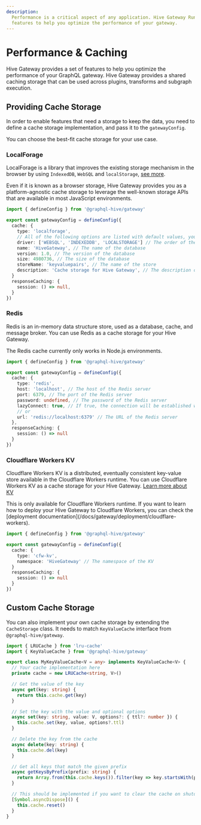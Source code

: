 ```yaml
---
description:
  Performance is a critical aspect of any application. Hive Gateway Runtime provides a set of
  features to help you optimize the performance of your gateway.
---
```



# Performance & Caching

Hive Gateway provides a set of features to help you optimize the performance of your GraphQL
gateway. Hive Gateway provides a shared caching storage that can be used across plugins, transforms
and subgraph execution.

## Providing Cache Storage

In order to enable features that need a storage to keep the data, you need to define a cache storage
implementation, and pass it to the `gatewayConfig`.

You can choose the best-fit cache storage for your use case.

### LocalForage

LocalForage is a library that improves the existing storage mechanism in the browser by using
`IndexedDB`, `WebSQL` and `localStorage`, [see more](https://github.com/localForage/localForage).

Even if it is known as a browser storage, Hive Gateway provides you as a platform-agnostic cache
storage to leverage the well-known storage APIs that are available in most JavaScript environments.

```ts filename="gateway.config.ts"
import { defineConfig } from '@graphql-hive/gateway'

export const gatewayConfig = defineConfig({
  cache: {
    type: 'localforage',
    // All of the following options are listed with default values, you don't need to provide them
    driver: ['WEBSQL', 'INDEXEDDB', 'LOCALSTORAGE'] // The order of the drivers to use
    name: 'HiveGateway', // The name of the database
    version: 1.0, // The version of the database
    size: 4980736, // The size of the database
    storeName: 'keyvaluepairs', // The name of the store
    description: 'Cache storage for Hive Gateway', // The description of the database
  }
  responseCaching: {
    session: () => null,
  }
})
```

### Redis

Redis is an in-memory data structure store, used as a database, cache, and message broker. You can
use Redis as a cache storage for your Hive Gateway.

<Callout>The Redis cache currently only works in Node.js environments.</Callout>

```ts filename="gateway.config.ts"
import { defineConfig } from '@graphql-hive/gateway'

export const gatewayConfig = defineConfig({
  cache: {
    type: 'redis',
    host: 'localhost', // The host of the Redis server
    port: 6379, // The port of the Redis server
    password: undefined, // The password of the Redis server
    lazyConnect: true, // If true, the connection will be established when the first operation is executed
    // or
    url: 'redis://localhost:6379' // The URL of the Redis server
  },
  responseCaching: {
    session: () => null
  }
})
```

### Cloudflare Workers KV

Cloudflare Workers KV is a distributed, eventually consistent key-value store available in the
Cloudflare Workers runtime. You can use Cloudflare Workers KV as a cache storage for your Hive
Gateway. [Learn more about KV](https://developers.cloudflare.com/workers/runtime-apis/kv/)

<Callout>
  This is only available for Cloudflare Workers runtime. If you want to learn how to deploy your
  Hive Gateway to Cloudflare Workers, you can check the [deployment
  documentation](/docs/gateway/deployment/cloudflare-workers).
</Callout>

```ts filename="gateway.config.ts"
import { defineConfig } from '@graphql-hive/gateway'

export const gatewayConfig = defineConfig({
  cache: {
    type: 'cfw-kv',
    namespace: 'HiveGateway' // The namespace of the KV
  }
  responseCaching: {
    session: () => null
  }
})
```

## Custom Cache Storage

You can also implement your own cache storage by extending the `CacheStorage` class. It needs to
match `KeyValueCache` interface from `@graphql-hive/gateway`.

```ts filename="my-cache-storage.ts"
import { LRUCache } from 'lru-cache'
import { KeyValueCache } from '@graphql-hive/gateway'

export class MyKeyValueCache<V = any> implements KeyValueCache<V> {
  // Your cache implementation here
  private cache = new LRUCache<string, V>()

  // Get the value of the key
  async get(key: string) {
    return this.cache.get(key)
  }

  // Set the key with the value and optional options
  async set(key: string, value: V, options?: { ttl?: number }) {
    this.cache.set(key, value, options?.ttl)
  }

  // Delete the key from the cache
  async delete(key: string) {
    this.cache.del(key)
  }

  // Get all keys that match the given prefix
  async getKeysByPrefix(prefix: string) {
    return Array.from(this.cache.keys()).filter(key => key.startsWith(prefix))
  }

  // This should be implemented if you want to clear the cache on shutdown
  [Symbol.asyncDispose]() {
    this.cache.reset()
  }
}
```
